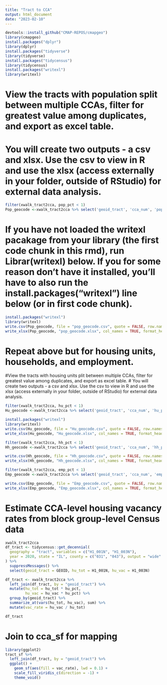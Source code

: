 ```yaml
---
title: "Tract to CCA"
output: html_document
date: "2023-02-10"
---
```


```r
devtools::install_github("CMAP-REPOS/cmapgeo")
library(cmapgeo)
install.packages("dplyr")
library(dplyr)
install.packages("tidyverse")
library(tidyverse)
install.packages("tidycensus")
library(tidycensus)
install.packages("writexl")
library(writexl)
```
# View the tracts with population split between multiple CCAs, filter for greatest value among duplicates, and export as excel table.
# You will create two outputs - a csv and xlsx. Use the csv to view in R and use the xlsx (access externally in your folder, outside of RStudio) for external data analysis.
```r
filter(xwalk_tract2cca, pop_pct < 1)
Pop_geocode <-xwalk_tract2cca %>% select('geoid_tract', 'cca_num', 'pop_pct') %>% group_by(geoid_tract)%>% filter(pop_pct == max(pop_pct))

```
# If you have not loaded the writexl pacakage from your library (the first code chunk in this rmd), run Librar(writexl) below. If you for some reason don't have it installed, you'll have to also run the install.packages("writexl") line below (or in first code chunk).
```r
install.packages("writexl")
library(writexl)
write.csv(Pop_geocode, file = "pop_geocode.csv", quote = FALSE, row.names = FALSE)
write_xlsx(Pop_geocode, "pop_geocode.xlsx", col_names = TRUE, format_headers = TRUE)

```
# Repeat above but for housing units, households, and employment. 
#View the tracts with housing units plit between multiple CCAs, filter for greatest value among duplicates, and export as excel table.
# You will create two outputs - a csv and xlsx. Use the csv to view in R and use the xlsx (access externally in your folder, outside of RStudio) for external data analysis.
```r
filter(xwalk_tract2cca, hu_pct < 1)
Hu_geocode <-xwalk_tract2cca %>% select('geoid_tract', 'cca_num', 'hu_pct') %>% group_by(geoid_tract)%>% filter(hu_pct == max(hu_pct))

install.packages("writexl")
library(writexl)
write.csv(Hu_geocode, file = "Hu_geocode.csv", quote = FALSE, row.names = FALSE)
write_xlsx(Hu_geocode, "Hu_geocode.xlsx", col_names = TRUE, format_headers = TRUE)

```
```r
filter(xwalk_tract2cca, hh_pct < 1)
Hh_geocode <-xwalk_tract2cca %>% select('geoid_tract', 'cca_num', 'hh_pct') %>% group_by(geoid_tract)%>% filter(hh_pct == max(hh_pct))

write.csv(Hh_geocode, file = "Hh_geocode.csv", quote = FALSE, row.names = FALSE)
write_xlsx(Hh_geocode, "Hh_geocode.xlsx", col_names = TRUE, format_headers = TRUE)

```
```r
filter(xwalk_tract2cca, emp_pct < 1)
Emp_geocode <-xwalk_tract2cca %>% select('geoid_tract', 'cca_num', 'emp_pct') %>% group_by(geoid_tract)%>% filter(emp_pct == max(emp_pct))

write.csv(Emp_geocode, file = "Emp_geocode.csv", quote = FALSE, row.names = FALSE)
write_xlsx(Emp_geocode, "Emp_geocode.xlsx", col_names = TRUE, format_headers = TRUE)

```

# Estimate CCA-level housing vacancy rates from block group-level Census data
```r
xwalk_tract2cca
df_tract <- tidycensus::get_decennial(
  geography = "tract", variables = c("H1_001N", "H1_003N"),
  year = 2020, state = "IL", county = c("031", "043"), output = "wide"
) %>%
  suppressMessages() %>%  
  select(geoid_tract = GEOID, hu_tot = H1_001N, hu_vac = H1_003N)

```
```r
df_tract <- xwalk_tract2cca %>%
  left_join(df_tract, by = "geoid_tract") %>%
  mutate(hu_tot = hu_tot * hu_pct,
         hu_vac = hu_vac * hu_pct) %>%
  group_by(geoid_tract) %>%
  summarize_at(vars(hu_tot, hu_vac), sum) %>%
  mutate(vac_rate = hu_vac / hu_tot)

df_tract
```

# Join to cca_sf for mapping
```r
library(ggplot2)
tract_sf %>%
  left_join(df_tract, by = "geoid_tract") %>%
  ggplot() +
    geom_sf(aes(fill = vac_rate), lwd = 0.1) +
    scale_fill_viridis_c(direction = -1) +
    theme_void()
```

